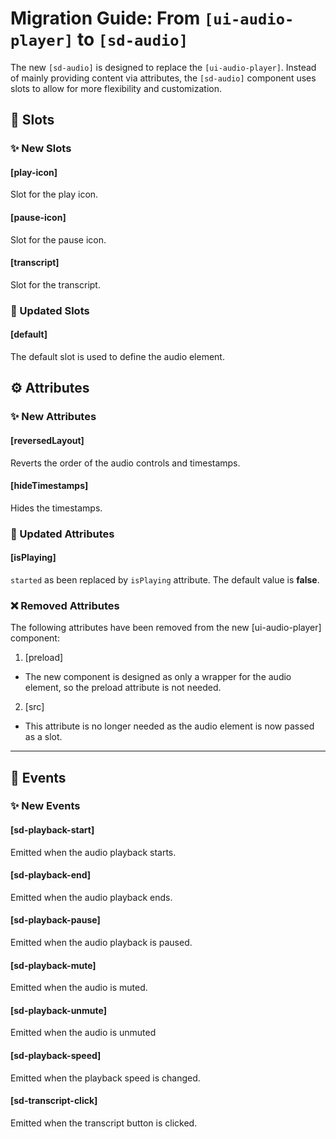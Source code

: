 
<Meta title="Docs/Migration/ui-audio" />

# Migration Guide: From `[ui-audio-player]` to `[sd-audio]`

The new `[sd-audio]` is designed to replace the `[ui-audio-player]`. Instead of mainly providing content via attributes, the `[sd-audio]` component uses slots to allow for more flexibility and customization.

## 💾 Slots

### ✨ New Slots

#### [play-icon]

Slot for the play icon.

#### [pause-icon]

Slot for the pause icon.

#### [transcript]

Slot for the transcript.

### 🔀 Updated Slots

#### [default]

The default slot is used to define the audio element.

## ⚙️ Attributes

### ✨ New Attributes

#### [reversedLayout]

Reverts the order of the audio controls and timestamps.

#### [hideTimestamps]

Hides the timestamps.

### 🔀 Updated Attributes

#### [isPlaying]

`started` as been replaced by `isPlaying` attribute. The default value is **false**.

### ❌ Removed Attributes

The following attributes have been removed from the new [ui-audio-player] component:

1. [preload]

- The new component is designed as only a wrapper for the audio element, so the preload attribute is not needed.

2. [src]

- This attribute is no longer needed as the audio element is now passed as a slot.

<hr />

## 🥳 Events

### ✨ New Events

#### [sd-playback-start]

Emitted when the audio playback starts.

#### [sd-playback-end]

Emitted when the audio playback ends.

#### [sd-playback-pause]

Emitted when the audio playback is paused.

#### [sd-playback-mute]

Emitted when the audio is muted.

#### [sd-playback-unmute]

Emitted when the audio is unmuted

#### [sd-playback-speed]

Emitted when the playback speed is changed.

#### [sd-transcript-click]

Emitted when the transcript button is clicked.
